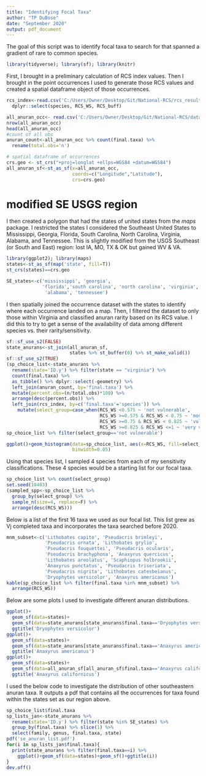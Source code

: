 ```yaml
---
title: "Identifying Focal Taxa"
author: "TP DuBose"
date: "September 2020"
output: pdf_document
---
```


The goal of this script was to identify focal taxa to search for that spanned a gradient of rare to common species. 

```r
library(tidyverse); library(sf); library(knitr)
```

First, I brought in a preliminary calculation of RCS index values. Then I brought in the point occurrences I used to generate those RCS values and created a spatial dataframe object of those occurrences.

```r
rcs_index<-read.csv('C:/Users/Owner/Desktop/Git/National-RCS/rcs_results/RCS_table_20210405.csv') %>%
  dplyr::select(species, RCS_WS, RCS_buff)

all_anuran_occ<- read.csv('C:/Users/Owner/Desktop/Git/National-RCS/data/old_files/anuran_occ_all20200708.csv')
nrow(all_anuran_occ)
head(all_anuran_occ)
#count of all obs
anuran_count<-all_anuran_occ %>% count(final.taxa) %>%
  rename(total.obs='n')

# spatial dataframe of occurrences
crs.geo <- st_crs("+proj=longlat +ellps=WGS84 +datum=WGS84")
all_anuran_sf<-st_as_sf(x=all_anuran_occ, 
                        coords=c("Longitude","Latitude"), 
                        crs=crs.geo)
```

# modified SE USGS region

I then created a polygon that had the states of united states from the *maps* package. I restricted the states I considered the Southeast United States to Mississippi, Georgia, Florida, South Carolina, North Carolina, Virginia, Alabama, and Tennessee. This is slightly modified from the USGS Southeast (or South and East) region: lost IA, MO, TX & OK but gained WV & VA.

```r
library(ggplot2); library(maps)
states<-st_as_sf(map('state', fill=T))
st_crs(states)==crs.geo

SE_states<-c('mississippi', 'georgia',
             'florida','south carolina', 'north carolina', 'virginia',
              'alabama', 'tennessee')
```

I then spatially joined the occurrence dataset with the states to identify where each occurrence landed on a map. Then, I filtered the dataset to only those within Virginia and classified anuran rarity based on its RCS value. I did this to try to get a sense of the availability of data among different species vs. their rarity/sensitivity. 

```r
sf::sf_use_s2(FALSE)
state_anurans<-st_join(all_anuran_sf, 
                       states %>% st_buffer(0) %>% st_make_valid())
sf::sf_use_s2(TRUE)
(sp_choice_list<-state_anurans %>% 
  rename(state='ID.y') %>% filter(state == "virginia") %>%
  count(final.taxa) %>% 
  as_tibble() %>% dplyr::select(-geometry) %>%
  left_join(anuran_count, by='final.taxa') %>%
  mutate(percent.obs=(n/total.obs)*100) %>%
  arrange(desc(percent.obs)) %>%
  left_join(rcs_index, by=c('final.taxa'='species')) %>%
    mutate(select_group=case_when(RCS_WS <0.575 ~ 'not vulnerable',
                                  RCS_WS >=0.575 & RCS_WS < 0.75 ~ 'moderate',
                                  RCS_WS >=0.75 & RCS_WS < 0.825 ~ 'vulnerable',
                                  RCS_WS >=0.825 & RCS_WS <=1 ~ 'very vulnerable')))
sp_choice_list %>% filter(select_group=='not vulnerable') 
```
```r
ggplot()+geom_histogram(data=sp_choice_list, aes(x=RCS_WS, fill=select_group),
                        binwidth=0.05)
```

Using that species list, I sampled 4 species from each of my sensitivity classifications. These 4 species would be a starting list for our focal taxa. 

```r
sp_choice_list %>% count(select_group)
set.seed(10403)
(sampled_spp<-sp_choice_list %>% 
  group_by(select_group) %>%
  sample_n(size=4, replace=F) %>%
  arrange(desc(RCS_WS)))
```

Below is a list of the first 16 taxa we used as our focal list. This list grew as Vj completed taxa and incorporates the taxa searched before 2020. 

```r
mnm_subset<-c('Lithobates capito', 'Pseudacris brimleyi', 
              'Pseudacris ornata', 'Lithobates grylio',
              'Pseudacris fouquettei', 'Pseudacris ocularis',
              'Pseudacris brachyphona', 'Anaxyrus quercicus',
              'Lithobates areolatus', 'Scaphiopus holbrookii',
              'Anaxyrus punctatus', 'Pseudacris triseriata',
              'Pseudacris nigrita', 'Lithobates catesbeianus',
              'Dryophytes versicolor', 'Anaxyrus americanus')
kable(sp_choice_list %>% filter(final.taxa %in% mnm_subset) %>%
  arrange(RCS_WS))
```

Below are some plots I used to investigate different anuran distributions. 

```r
ggplot()+
  geom_sf(data=states)+
  geom_sf(data=state_anurans[state_anurans$final.taxa=='Dryophytes versicolor',])+
  ggtitle('Dryophytes versicolor')
ggplot()+
  geom_sf(data=states)+
  geom_sf(data=state_anurans[state_anurans$final.taxa=='Anaxyrus americanus',])+
  ggtitle('Anaxyrus americanus')
ggplot()+
  geom_sf(data=states)+
  geom_sf(data=all_anuran_sf[all_anuran_sf$final.taxa=='Anaxyrus californicus',])+
  ggtitle('Anaxyrus californicus')
```

I used the below code to investigate the distribution of other southeastern anuran taxa. It outputs a pdf that contains all the occurrences for taxa found within the states set as our region above.  

```r
sp_choice_list$final.taxa
sp_lists_jan<-state_anurans %>% 
  rename(state='ID.y') %>% filter(state %in% SE_states) %>%
  group_by(final.taxa) %>% slice(1) %>%
  select(family, genus, final.taxa, state)
pdf('se_anuran_list.pdf')
for(i in sp_lists_jan$final.taxa){
  print(state_anurans %>% filter(final.taxa==i) %>%
    ggplot()+geom_sf(data=states)+geom_sf()+ggtitle(i))
}
dev.off()
```